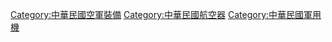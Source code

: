 {{Catnav|頁面分類|地理|国家|亚洲国家|中華民國|中華民國空軍|中華民國空軍裝備}}
{{Catnav|頁面分類|各種主題的頁面分類|按國家分類|各國軍事|台灣軍事|中華民國空軍|中華民國空軍裝備}}
{{Catnav|頁面分類|航空器|各國航空器|中華民國航空器|中華民國軍用機}}
{{Catnav|頁面分類|地理|国家|亚洲国家|中華民國|中華民國軍事|中華民國軍用機}}
{{Catnav|頁面分類|地理|国家|按國家分類|各國軍事|中華民國軍事|中華民國軍用機}}
{{Catnav|頁面分類|各種主題的頁面分類|按國家分類|各國軍事|中華民國軍事|中華民國軍用機}}
{{Catnav|頁面分類|人类社会|交通|航空|航空飞行器|军用飞机|國籍區分的軍用飛機|中華民國軍用機}}
{{Catnav|頁面分類|人类社会|交通|交通工具|航空飞行器|军用飞机|國籍區分的軍用飛機|中華民國軍用機}}
{{Catnav|頁面分類|社会|军事|军事装备|军用飞机|國籍區分的軍用飛機|中華民國軍用機}}

[[Category:中華民國空軍裝備|Category:中華民國空軍裝備]]
[[Category:中華民國航空器|Category:中華民國航空器]]
[[Category:中華民國軍用機|Category:中華民國軍用機]]